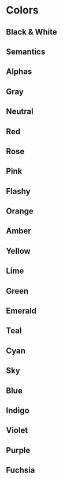 
<Meta title="Documents / Theme / Colors" />

# Colors

## Black & White

<Grid templateColumns="repeat(3, 1fr)" gap="md">
  <ColorPallet name="white" value={defaultTheme.colors.white} />
  <ColorPallet name="black" value={defaultTheme.colors.black} />
</Grid>

## Semantics

<Grid templateColumns="repeat(3, 1fr)" gap="md">
  <ColorPallet name="primary" value={defaultTheme.semantics.colors.primary} />
  <ColorPallet
    name="secondary"
    value={defaultTheme.semantics.colors.secondary}
  />
  <ColorPallet name="info" value={defaultTheme.semantics.colors.info} />
  <ColorPallet name="success" value={defaultTheme.semantics.colors.success} />
  <ColorPallet name="warning" value={defaultTheme.semantics.colors.warning} />
  <ColorPallet name="danger" value={defaultTheme.semantics.colors.danger} />
  <ColorPallet name="link" value={defaultTheme.semantics.colors.link} />
  <ColorPallet name="muted" value={defaultTheme.semantics.colors.muted} />
</Grid>

## Alphas

<Grid templateColumns="repeat(3, 1fr)" gap="md">
  <ColorPallets name="whiteAlpha" colors={defaultTheme.colors} />
  <ColorPallets name="blackAlpha" colors={defaultTheme.colors} />
</Grid>

## Gray

<Grid templateColumns="repeat(3, 1fr)" gap="md">
  <ColorPallets name="gray" colors={defaultTheme.colors} />
</Grid>

## Neutral

<Grid templateColumns="repeat(3, 1fr)" gap="md">
  <ColorPallets name="neutral" colors={defaultTheme.colors} />
</Grid>

## Red

<Grid templateColumns="repeat(3, 1fr)" gap="md">
  <ColorPallets name="red" colors={defaultTheme.colors} />
</Grid>

## Rose

<Grid templateColumns="repeat(3, 1fr)" gap="md">
  <ColorPallets name="rose" colors={defaultTheme.colors} />
</Grid>

## Pink

<Grid templateColumns="repeat(3, 1fr)" gap="md">
  <ColorPallets name="pink" colors={defaultTheme.colors} />
</Grid>

## Flashy

<Grid templateColumns="repeat(3, 1fr)" gap="md">
  <ColorPallets name="flashy" colors={defaultTheme.colors} />
</Grid>

## Orange

<Grid templateColumns="repeat(3, 1fr)" gap="md">
  <ColorPallets name="orange" colors={defaultTheme.colors} />
</Grid>

## Amber

<Grid templateColumns="repeat(3, 1fr)" gap="md">
  <ColorPallets name="amber" colors={defaultTheme.colors} />
</Grid>

## Yellow

<Grid templateColumns="repeat(3, 1fr)" gap="md">
  <ColorPallets name="yellow" colors={defaultTheme.colors} />
</Grid>

## Lime

<Grid templateColumns="repeat(3, 1fr)" gap="md">
  <ColorPallets name="lime" colors={defaultTheme.colors} />
</Grid>

## Green

<Grid templateColumns="repeat(3, 1fr)" gap="md">
  <ColorPallets name="green" colors={defaultTheme.colors} />
</Grid>

## Emerald

<Grid templateColumns="repeat(3, 1fr)" gap="md">
  <ColorPallets name="emerald" colors={defaultTheme.colors} />
</Grid>

## Teal

<Grid templateColumns="repeat(3, 1fr)" gap="md">
  <ColorPallets name="teal" colors={defaultTheme.colors} />
</Grid>

## Cyan

<Grid templateColumns="repeat(3, 1fr)" gap="md">
  <ColorPallets name="cyan" colors={defaultTheme.colors} />
</Grid>

## Sky

<Grid templateColumns="repeat(3, 1fr)" gap="md">
  <ColorPallets name="sky" colors={defaultTheme.colors} />
</Grid>

## Blue

<Grid templateColumns="repeat(3, 1fr)" gap="md">
  <ColorPallets name="blue" colors={defaultTheme.colors} />
</Grid>

## Indigo

<Grid templateColumns="repeat(3, 1fr)" gap="md">
  <ColorPallets name="indigo" colors={defaultTheme.colors} />
</Grid>

## Violet

<Grid templateColumns="repeat(3, 1fr)" gap="md">
  <ColorPallets name="violet" colors={defaultTheme.colors} />
</Grid>

## Purple

<Grid templateColumns="repeat(3, 1fr)" gap="md">
  <ColorPallets name="purple" colors={defaultTheme.colors} />
</Grid>

## Fuchsia

<Grid templateColumns="repeat(3, 1fr)" gap="md">
  <ColorPallets name="fuchsia" colors={defaultTheme.colors} />
</Grid>
